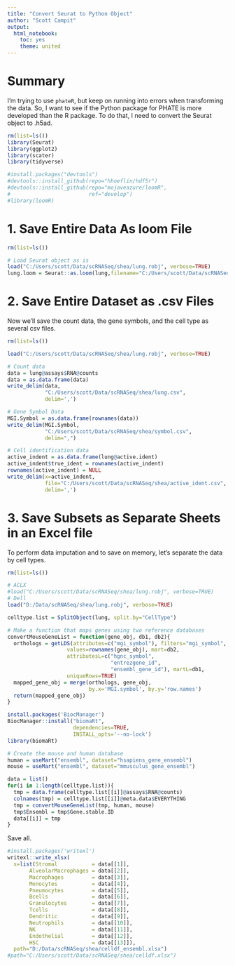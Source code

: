 ```yaml
---
title: "Convert Seurat to Python Object"
author: "Scott Campit"
output: 
  html_notebook:
    toc: yes
    theme: united
---
```


# Summary
I'm trying to use `phateR`, but keep on running into errors when transforming the data. So, I want to see if the Python package for PHATE is more developed than the R package. To do that, I need to convert the Seurat object to .h5ad.

```r
rm(list=ls())
library(Seurat)
library(ggplot2)
library(scater)
library(tidyverse)

#install.packages("devtools")
#devtools::install_github(repo="hhoeflin/hdf5r")
#devtools::install_github(repo="mojaveazure/loomR", 
#                         ref="develop")
#library(loomR)
```

# 1. Save Entire Data As loom File
```r
rm(list=ls())

# Load Seurat object as is
load("C:/Users/scott/Data/scRNASeq/shea/lung.robj", verbose=TRUE)
lung.loom = Seurat::as.loom(lung,filename="C:/Users/scott/Data/scRNASeq/shea/lung.loom")
```

# 2. Save Entire Dataset as .csv Files
Now we'll save the count data, the gene symbols, and the cell type as several csv files.
```r
rm(list=ls())

load("C:/Users/scott/Data/scRNASeq/shea/lung.robj", verbose=TRUE)

# Count data
data = lung@assays$RNA@counts
data = as.data.frame(data)
write_delim(data, 
            "C:/Users/scott/Data/scRNASeq/shea/lung.csv",
            delim=',')

# Gene Symbol Data
MGI.Symbol = as.data.frame(rownames(data))
write_delim(MGI.Symbol, 
            "C:/Users/scott/Data/scRNASeq/shea/symbol.csv",
            delim=",")

# Cell identification data
active_indent = as.data.frame(lung@active.ident)
active_indent$true_ident = rownames(active_indent)
rownames(active_indent) = NULL
write_delim(x=active_indent,
            file="C:/Users/scott/Data/scRNASeq/shea/active_ident.csv",
            delim=',')
```

# 3. Save Subsets as Separate Sheets in an Excel file
To perform data imputation and to save on memory, let's separate the data by cell types.
```r
rm(list=ls())

# ACLX
#load("C:/Users/scott/Data/scRNASeq/shea/lung.robj", verbose=TRUE)
# Dell
load("D:/Data/scRNASeq/shea/lung.robj", verbose=TRUE)

celltype.list = SplitObject(lung, split.by="CellType")
```

```r
# Make a function that maps genes using two reference databases
convertMouseGeneList = function(gene_obj, db1, db2){
  orthologs = getLDS(attributes=c("mgi_symbol"), filters="mgi_symbol", 
                   values=rownames(gene_obj), mart=db2, 
                   attributesL=c("hgnc_symbol", 
                                 "entrezgene_id", 
                                 "ensembl_gene_id"), martL=db1, 
                   uniqueRows=TRUE)
  mapped_gene_obj = merge(orthologs, gene_obj, 
                          by.x='MGI.symbol', by.y='row.names')
  return(mapped_gene_obj)
}
```

```r
install.packages('BiocManager')
BiocManager::install("biomaRt", 
                     dependencies=TRUE,
                     INSTALL_opts='--no-lock')
library(biomaRt)

# Create the mouse and human database
human = useMart("ensembl", dataset="hsapiens_gene_ensembl")
mouse = useMart("ensembl", dataset="mmusculus_gene_ensembl")
```

```r
data = list()
for(i in 1:length(celltype.list)){
  tmp = data.frame(celltype.list[[i]]@assays$RNA@counts)
  colnames(tmp) = celltype.list[[i]]@meta.data$EVERYTHING
  tmp = convertMouseGeneList(tmp, human, mouse)
  tmp$Ensembl = tmp$Gene.stable.ID
  data[[i]] = tmp
}
```

Save all.
```r
#install.packages('writexl')
writexl::write_xlsx(
  x=list(Stromal           = data[[1]],
       AlveolarMacrophages = data[[2]],
       Macrophages         = data[[3]],
       Monocytes           = data[[4]],
       Pneumocytes         = data[[5]],
       Bcells              = data[[6]],
       Granulocytes        = data[[7]],
       Tcells              = data[[8]],
       Dendritic           = data[[9]],
       Neutrophils         = data[[10]],
       NK                  = data[[11]],
       Endothelial         = data[[12]],
       HSC                 = data[[13]]),
  path="D:/Data/scRNASeq/shea/celldf_ensembl.xlsx")
#path="C:/Users/scott/Data/scRNASeq/shea/celldf.xlsx")

```